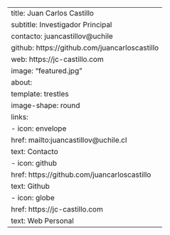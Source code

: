 ---
title: Juan Carlos Castillo
subtitle: Investigador Principal
contacto: juancastillov@uchile
github: https://github.com/juancarloscastillo
web: https://jc-castillo.com
image: "featured.jpg"
about:
  template: trestles
  image-shape: round
  links:
    - icon: envelope
      href: mailto:juancastillov@uchile.cl
      text: Contacto
    - icon: github
      href: https://github.com/juancarloscastillo
      text: Github
    - icon: globe
      href: https://jc-castillo.com
      text: Web Personal
---